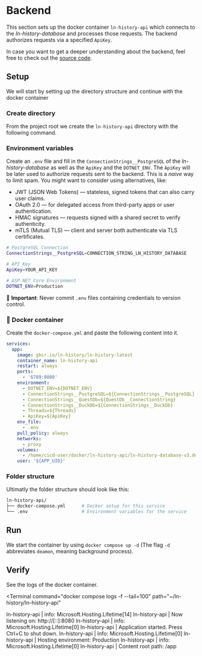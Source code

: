 
# Backend <Badge text="easy" type="info" />

This section sets up the docker container `ln-history-api` which connects to the _ln-history-database_ and processes those requests.
The backend authorizes requests via a specified `ApiKey`.

In case you want to get a deeper understanding about the backend, feel free to check out the [source code](https://github.com/ln-history/ln-history-api).

## Setup

We will start by setting up the directory structure and continue with the docker container

### Create directory

From the project root we create the `ln-history-api` directory with the following command.

<TerminalOneLiner
  path="~/ln-history"
  command="mkdir ln-history-api && cd ln-history-api"
/>

### Environment variables <Badge text="authentication" type="danger"/>

Create an `.env` file and fill in the `ConnectionStrings__PostgreSQL` of the _ln-history-database_ as well as the `ApiKey` and the `DOTNET_ENV`.
The `ApiKey` will be later used to authorize requests sent to the backend.
This is a _naive_ way to limit spam. You might want to consider using alternatives, like:

- JWT (JSON Web Tokens) — stateless, signed tokens that can also carry user claims.
- OAuth 2.0 — for delegated access from third-party apps or user authentication.
- HMAC signatures — requests signed with a shared secret to verify authenticity.
- mTLS (Mutual TLS) — client and server both authenticate via TLS certificates.

```bash
# PostgreSQL Connection
ConnectionStrings__PostgreSQL=CONNECTION_STRING_LN_HISTORY_DATABASE

# API Key
ApiKey=YOUR_API_KEY

# ASP.NET Core Environment
DOTNET_ENV=Production
```

🔐 **Important**: Never commit `.env` files containing credentials to version control.

### 🐳 Docker container

Create the `docker-compose.yml` and paste the following content into it.

```yml
services:
  app:
    image: ghcr.io/ln-history/ln-history:latest
    container_name: ln-history-api
    restart: always
    ports:
      - '6789:8080'
    environment:
      - DOTNET_ENV=${DOTNET_ENV}
      - ConnectionStrings__PostgreSQL=${ConnectionStrings__PostgreSQL}
      - ConnectionStrings__QuestDb=${QuestDb__ConnectionString}
      - ConnectionStrings__DuckDb=${ConnectionStrings__DuckDb}
      - Threads=${Threads}
      - ApiKey=${ApiKey}
    env_file:
      - .env
    pull_policy: always
    networks:
      - proxy
    volumes:
      - /home/cicd-user/docker/ln-history-api/ln-history-database-v3.duckdb:/mnt/ln-history-database-v3.duckdb
    user: '${APP_UID}'
```

### Folder structure

Ultimatly the folder structure should look like this:

```bash
ln-history-api/
├── docker-compose.yml      # Docker setup for this service
└── .env                    # Environment variables for the service
```

## Run

We start the container by using `docker compose up -d` (The flag `-d` abbreviates `deamon`, meaning background process).

<TerminalOneLiner path="~/ln-history/database" command="docker compose up -d" />

## Verify

See the logs of the docker container.

<Terminal
  command="docker compose logs -f --tail=100"
  path="~/ln-history/ln-history-api"
>
  ln-history-api | info: Microsoft.Hosting.Lifetime[14] 
  ln-history-api | Now listening on: http://[::]:8080 
  ln-history-api | info:  Microsoft.Hosting.Lifetime[0] 
  ln-history-api | Application started. Press Ctrl+C to shut down. 
  ln-history-api | info: Microsoft.Hosting.Lifetime[0]
  ln-history-api | Hosting environment: Production 
  ln-history-api | info: Microsoft.Hosting.Lifetime[0] 
  ln-history-api | Content root path: /app
</Terminal>
